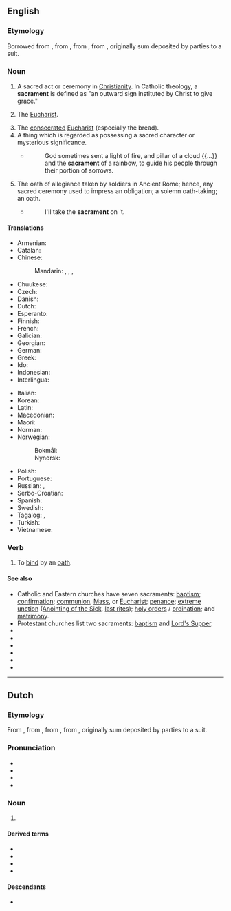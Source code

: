 ==English==

===Etymology===
Borrowed from {{bor|en|fro|sacrement}}, from {{der|en|EL.|sacrāmentum||sacrament}}, from {{der|en|la|sacrō||hallow, consecrate}}, from {{m|la|sacer||sacred, holy}}, originally sum deposited by parties to a suit.

===Noun===
{{en-noun}}

# {{lb|en|Christianity}} A sacred act or ceremony in [[Christianity]]. In Catholic theology, a '''sacrament''' is defined as "an outward sign instituted by Christ to give grace."
# {{lb|en|in particular}} The [[Eucharist]].
# The [[consecrated]] [[Eucharist]] (especially the bread).
# A thing which is regarded as possessing a sacred character or mysterious significance.
#* {{rfdatek|en|Jeremy Taylor}}
#*: God sometimes sent a light of fire, and pillar of a cloud {{...}} and the '''sacrament''' of a rainbow, to guide his people through their portion of sorrows.
# The oath of allegiance taken by soldiers in Ancient Rome; hence, any sacred ceremony used to impress an obligation; a solemn oath-taking; an oath.
#* {{rfdatek|en|Shakespeare}}
#*: I'll take the '''sacrament''' on 't.

====Translations====
{{trans-top|sacred act or ceremony}}
* Armenian: {{t+|hy|խորհուրդ}}
* Catalan: {{t+|ca|sagrament|m}}
* Chinese:
*: Mandarin: {{t+|cmn|聖事|sc=Hani}}, {{t+|cmn|圣事|tr=shèngshì|sc=Hani}}, {{t+|cmn|聖禮|sc=Hani}}, {{t+|cmn|圣礼|tr=shènglǐ|sc=Hani}}
* Chuukese: {{t|chk|sakramen}}
* Czech: {{t+|cs|svátost|f}}
* Danish: {{t|da|sakramente|n}}
* Dutch: {{t+|nl|sacrament|n}}
* Esperanto: {{t|eo|sakramento}}
* Finnish: {{t+|fi|sakramentti}}
* French: {{t+|fr|sacrement|m}}
* Galician: {{t+|gl|sacramento|m}}
* Georgian: {{t|ka|ზიარება|sc=Geor}}
* German: {{t+|de|Sakrament|n}}
* Greek: {{t+|el|μυστήριο|n}}
* Ido: {{t+|io|sakramento}}
* Indonesian: {{t+|id|sakramen}}
* Interlingua: {{t|ia|sacramento}}
{{trans-mid}}
* Italian: {{t+|it|sacramento|m}}
* Korean: {{t+|ko|성사}}
* Latin: {{t|la|sacrāmentum|n}}
* Macedonian: {{t|mk|све́та та́јна|f}}
* Maori: {{t|mi|hākarameta}}
* Norman: {{t|nrf|sacrément|m}}
* Norwegian:
*: Bokmål: {{t|nb|sakrament|n}}
*: Nynorsk: {{t|nn|sakrament|n}}
* Polish: {{t+|pl|sakrament|m}}
* Portuguese: {{t+|pt|sacramento|m}}
* Russian: {{t+|ru|та́инство|n}}, {{t+|ru|сакрамент|m}}
* Serbo-Croatian: {{t+|sh|sakrament}}
* Spanish: {{t+|es|sacramento|m}}
* Swedish: {{t+|sv|sakrament|n}}
* Tagalog: {{t|tl|galimbanal}}, {{t|tl|sakramento}}
* Turkish: {{t|tr|kutsantı}}
* Vietnamese: {{t|vi|bí tích}}
{{trans-bottom}}

===Verb===
{{en-verb}}

# {{lb|en|transitive}} To [[bind]] by an [[oath]].

====See also====
* Catholic and Eastern churches have seven sacraments: [[baptism]]; [[confirmation]]; [[communion]], [[Mass]], or [[Eucharist]]; [[penance]]; [[extreme unction]] ([[Anointing of the Sick]], [[last rites]]); [[take holy orders|holy orders]] / [[ordination]]; and [[matrimony]].
* Protestant churches list two sacraments: [[baptism]] and [[Lord's Supper]].
* {{l|en|Eucharistic liturgy}}
* {{l|en|Holy Eucharist}}
* {{l|en|Holy Sacrament}}
* {{l|en|Liturgy}}
* {{l|en|Lord's Supper}}
* {{pedialite}}

----

==Dutch==
{{wikipedia|lang=nl}}

===Etymology===
From {{der|nl|fro|sacrament}}, from {{der|nl|EL.|sacrāmentum||sacrament}}, from {{der|nl|la|sacrō||hallow, consecrate}}, from {{m|la|sacer||sacred, holy}}, originally sum deposited by parties to a suit.

===Pronunciation===
* {{IPA|nl|/ˌsaː.kraːˈmɛnt/}}
* {{audio|nl|Nl-sacrament.ogg|Audio}}
* {{hyphenation|nl|sa|cra|ment}}
* {{rhymes|nl|ɛnt}}

===Noun===
{{nl-noun|n|-en|-}}

# {{lb|nl|Christianity}} {{l|en|sacrament}}

====Derived terms====
* {{l|nl|laatste sacramenten}}
* {{l|nl|sacramenteel}}
* {{l|nl|sacramentsaltaar}}
* {{l|nl|Sacramentsdag}}

====Descendants====
* {{desc|id|sakramen|bor=1}}